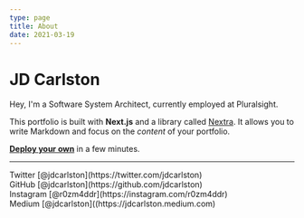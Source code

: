 ```yaml
---
type: page
title: About
date: 2021-03-19
---
```


# JD Carlston

Hey, I'm a Software System Architect, currently employed at Pluralsight. 

This portfolio is built with **Next.js** and a library called [Nextra](https://nextra.vercel.app/). It allows you to write Markdown and focus on the _content_ of your portfolio.

[**Deploy your own**](https://vercel.com/new/git/external?repository-url=https://github.com/vercel-solutions/nextjs-portfolio-starter&project-name=portfolio&repository-name=portfolio) in a few minutes.

---

<div>
  Twitter [@jdcarlston](https://twitter.com/jdcarlston)
  <br />
  GitHub [@jdcarlston](https://github.com/jdcarlston)
  <br />
  Instagram [@r0zm4ddr](https://instagram.com/r0zm4ddr)
  <br />
  Medium [@jdcarlston]((https://jdcarlston.medium.com)
</div>
